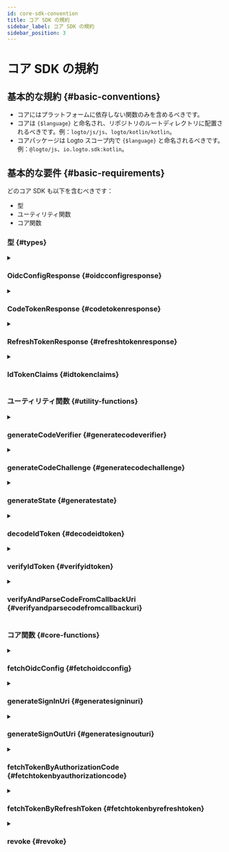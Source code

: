 ```yaml
---
id: core-sdk-convention
title: コア SDK の規約
sidebar_label: コア SDK の規約
sidebar_position: 3
---
```


# コア SDK の規約

## 基本的な規約 \{#basic-conventions}

- コアにはプラットフォームに依存しない関数のみを含めるべきです。
- コアは `{$language}` と命名され、リポジトリのルートディレクトリに配置されるべきです。例：`logto/js/js`、`logto/kotlin/kotlin`。
- コアパッケージは Logto スコープ内で `{$language}` と命名されるべきです。例：`@logto/js`、`io.logto.sdk:kotlin`。

## 基本的な要件 \{#basic-requirements}

どのコア SDK も以下を含むべきです：

- 型
- ユーティリティ関数
- コア関数

### 型 \{#types}

<details>
  <summary>

### OidcConfigResponse \{#oidcconfigresponse}

</summary>

アイデンティティプロバイダーの設定で、`/oidc/.well-known/openid-configuration` API を介して取得できます。

**プロパティ**

| 名前                  | 型       |
| --------------------- | -------- |
| authorizationEndpoint | `string` |
| tokenEndpoint         | `string` |
| endSessionEndpoint    | `string` |
| revocationEndpoint    | `string` |
| jwksUri               | `string` |
| issuer                | `string` |

</details>

<details>
  <summary>

### CodeTokenResponse \{#codetokenresponse}

</summary>

`/oidc/token`（認可コードによる）のレスポンスデータ。

**プロパティ**

| 名前         | 型       | 必須 |
| ------------ | -------- | ---- |
| accessToken  | `string` | ✅   |
| refreshToken | `string` |      |
| idToken      | `string` | ✅   |
| scope        | `string` | ✅   |
| expiresIn    | `number` | ✅   |

</details>

<details>
  <summary>

### RefreshTokenResponse \{#refreshtokenresponse}

</summary>

リフレッシュトークンによるトークンのリフレッシュ時に `/oidc/token`（リフレッシュトークンによる）のレスポンスデータ。

**プロパティ**

| 名前         | 型       | 必須 |
| ------------ | -------- | ---- |
| accessToken  | `string` | ✅   |
| refreshToken | `string` | ✅   |
| idToken      | `string` |      |
| scope        | `string` | ✅   |
| expiresIn    | `number` | ✅   |

</details>

<details>
  <summary>

### IdTokenClaims \{#idtokenclaims}

</summary>

ID トークンに含まれるクレーム。

**プロパティ**

| 名前     | 型       | 必須 |
| -------- | -------- | ---- |
| sub      | `string` | ✅   |
| aud      | `string` | ✅   |
| exp      | `number` | ✅   |
| iat      | `number` | ✅   |
| iss      | `string` | ✅   |
| atHash   | `string` |      |
| username | `string` |      |
| name     | `string` |      |
| avatar   | `string` |      |

</details>

### ユーティリティ関数 \{#utility-functions}

<details>
  <summary>

### generateCodeVerifier \{#generatecodeverifier}

</summary>

コードベリファイアを生成します。  
コードベリファイアの長さは 64 にハードコードされています。  
返される値は URL セーフな base64 形式の文字列に暗号化されなければなりません。

**参考**

- [PKCE](https://oauth.net/2/pkce/)

**パラメータ**

なし。

**戻り値の型**

`string`

</details>

<details id="generatecodeverifier">
  <summary>

### generateCodeChallenge \{#generatecodechallenge}

</summary>

コードベリファイアに基づいてコードチャレンジを生成します。  
このメソッドはコードベリファイアを暗号化し、結果を URL セーフな Base64 形式で返します。  
Logto V1 では暗号化アルゴリズムを `SHA-256` にハードコードしています。

**参考**

- [PKCE](https://oauth.net/2/pkce/)

**パラメータ**

| 名前         | 型       | 備考                              |
| ------------ | -------- | --------------------------------- |
| codeVerifier | `string` | generateCodeVerifier によって生成 |

**戻り値の型**

`string`

</details>

<details>
  <summary>

### generateState \{#generatestate}

</summary>

"State" は CSRF 攻撃を防ぐために使用されます。  
"State" の長さは 64 にハードコードされています。  
返される文字列は URL セーフな base64 形式の文字列に暗号化されなければなりません。

**参考**

- [CSRF](https://datatracker.ietf.org/doc/html/rfc6749#section-10.12)

**パラメータ**

なし。

**戻り値の型**

`string`

</details>

<details>
  <summary>

### decodeIdToken \{#decodeidtoken}

</summary>

秘密の検証なしで ID トークンをデコードします。  
ペイロードセクションにあるすべてのトークンクレームを含む `IdTokenClaims` を返します。

**パラメータ**

| 名前  | 型       |
| ----- | -------- |
| token | `string` |

**戻り値の型**

`IdTokenClaims`

**例外**

- `token` が有効な JWT でない場合。

</details>

<details>
  <summary>

### verifyIdToken \{#verifyidtoken}

</summary>

ID トークンが合法であるかを検証します。

**署名キーの検証**

OIDC は JSON Web Key Set をサポートしています。  
この関数は、3rd パーティライブラリ (jose) からの `JsonWebKeySet` オブジェクトを受け入れて検証を行います。

```json
// JsonWebKeySet の例
{
  "keys": [
    {
      "kty": "RSA",
      "use": "sig",
      "kid": "xxxx",
      "e": "xxxx",
      "n": "xxxx"
    }
  ]
}
```

**クレームの検証**

- ID トークン内の `iss` がこのトークンの発行者と一致することを確認します。
- `aud` (オーディエンス) クレームがクライアント ID と等しいことを確認します。
- 現在の時間が有効期限の前であることを確認します。
- 発行時刻 (`iat`) が現在の時間から +/- 1 分以内であることを確認します。

**参考**

- [OpenID connect core - ID トークンの検証](https://openid.net/specs/openid-connect-core-1_0.html#IDTokenValidation)

**パラメータ**

| 名前     | 型              |
| -------- | --------------- |
| idToken  | `string`        |
| clientId | `string`        |
| issuer   | `string`        |
| jwks     | `JsonWebKeySet` |

**戻り値の型**

`void`

**例外**

- 署名キーの検証に失敗した場合
- クレームの検証に失敗した場合

</details>

<details>
  <summary>

### verifyAndParseCodeFromCallbackUri \{#verifyandparsecodefromcallbackuri}

</summary>

サインイン callbackUri が合法であることを検証し、callbackUri から抽出された `code` を返します。

**コールバック URI の検証**

- `callbackUri` が `redirectUri` で始まることを確認します。
- `callbackUri` に `error` がないことを確認します（リダイレクト URI の [エラーレスポンス](https://datatracker.ietf.org/doc/html/rfc6749#section-4.1.2.1) を参照）。
- `callbackUri` に `state` が含まれており、それが `generateSignInUri` で指定した `state` 値と等しいことを確認します。
- `callbackUri` に `/oidc/token`（リフレッシュトークンによる）をリクエストする際に使用する `code` パラメータ値が含まれていることを確認します。

**パラメータ**

| 名前        | 型       |
| ----------- | -------- |
| callbackUri | `string` |
| redirectUri | `string` |
| state       | `string` |

**戻り値の型**

`string`

**例外**

- 検証に失敗した場合

</details>

### コア関数 \{#core-functions}

<details>
  <summary>

### fetchOidcConfig \{#fetchoidcconfig}

</summary>

`/oidc/.well-known/openid-configuration` にリクエストして `OidcConfigResponse` を返します。

**パラメータ**

| 名前     | 型       | 備考                        |
| -------- | -------- | --------------------------- |
| endpoint | `string` | OIDC サービスエンドポイント |

**戻り値の型**

`OidcConfigResponse`

**例外**

- フェッチに失敗した場合

</details>

<details>
  <summary>

### generateSignInUri \{#generatesigninuri}

</summary>

**パラメータ**

| 名前                  | 型         | 必須 | 備考                                         |
| --------------------- | ---------- | ---- | -------------------------------------------- |
| authorizationEndpoint | `string`   | ✅   |                                              |
| clientId              | `string`   | ✅   |                                              |
| redirectUri           | `string`   | ✅   |                                              |
| codeChallenge         | `string`   | ✅   |                                              |
| state                 | `string`   | ✅   |                                              |
| scopes                | `string[]` |      | 実装は言語仕様に応じて異なる場合があります。 |
| resources             | `string[]` |      | 実装は言語仕様に応じて異なる場合があります。 |
| prompt                | `string`   |      | デフォルト：`consent`。                      |

URL は `authorizationEndpoint` に基づいて生成され、次のクエリパラメータを含みます：

**サインイン URL クエリパラメータ**

| クエリキー            | 必須 | 備考                                                                                                               |
| --------------------- | ---- | ------------------------------------------------------------------------------------------------------------------ |
| client_id             | ✅   |                                                                                                                    |
| redirect_uri          | ✅   |                                                                                                                    |
| code_challenge        | ✅   |                                                                                                                    |
| code_challenge_method | ✅   | S256 にハードコードされています。                                                                                  |
| state                 | ✅   |                                                                                                                    |
| scope                 | ✅   | scope は常に openid と offline_access を含み、入力された scope が null または空の scope 値を提供しても含まれます。 |
| resource              |      | URI に resource を複数回追加できます。バックエンドはそれらをリストとして変換します。例：`resource=a&resource=b`    |
| response_type         | ✅   | code にハードコードされています。                                                                                  |
| prompt                | ✅   |                                                                                                                    |

**戻り値の型**

`string`

</details>

<details>
  <summary>

### generateSignOutUri \{#generatesignouturi}

</summary>

**パラメータ**

| 名前                  | 型       | 必須 |
| --------------------- | -------- | ---- |
| endSessionEndpoint    | `string` | ✅   |
| idToken               | `string` | ✅   |
| postLogoutRedirectUri | `string` |      |

生成される URL は `endSessionEndpoint` に基づいており、次のクエリパラメータを含みます：

**サインアウト URL クエリパラメータ**

| クエリキー               | 必須 | 備考                                          |
| ------------------------ | ---- | --------------------------------------------- |
| id_token_hint            | ✅   | 入力された `idToken` パラメータ               |
| post_logout_redirect_uri |      | 入力された `postLogoutRedirectUri` パラメータ |

**戻り値の型**

`string`

</details>

<details>
  <summary>

### fetchTokenByAuthorizationCode \{#fetchtokenbyauthorizationcode}

</summary>

認可コードによって `/oidc/token` にリクエストしてトークン (`CodeTokenResponse`) を取得します。

**パラメータ**

| 名前          | 型       | 必須 |
| ------------- | -------- | ---- |
| tokenEndpoint | `string` | ✅   |
| code          | `string` | ✅   |
| codeVerifier  | `string` | ✅   |
| clientId      | `string` | ✅   |
| redirectUri   | `string` | ✅   |
| resource      | `string` |      |

**HTTP リクエスト**

- エンドポイント：`/oidc/token`
- メソッド：`POST`
- Content-Type：`application/x-www-form-urlencoded`
- ペイロード：

| クエリキー    | 型                             | 必須 |
| ------------- | ------------------------------ | ---- |
| grant_type    | `string: 'authorization_code'` | ✅   |
| code          | `string`                       | ✅   |
| code_verifier | `string`                       | ✅   |
| client_id     | `string`                       | ✅   |
| redirect_uri  | `string`                       | ✅   |
| resource      | `string`                       |      |

**戻り値の型**

`CodeTokenResponse`

**例外**

- フェッチに失敗した場合

</details>

<details>
  <summary>

### fetchTokenByRefreshToken \{#fetchtokenbyrefreshtoken}

</summary>

リフレッシュトークンによって `/oidc/token` にリクエストしてトークン (`RefreshTokenTokenResponse`) を取得します。

**パラメータ**

| 名前          | 型         | 必須 |
| ------------- | ---------- | ---- |
| tokenEndpoint | `string`   | ✅   |
| clientId      | `string`   | ✅   |
| refreshToken  | `string`   | ✅   |
| resource      | `string`   |      |
| scopes        | `string[]` |      |

**HTTP リクエスト**

- エンドポイント：`/oidc/token`
- メソッド：`POST`
- Content-Type：`application/x-www-form-urlencoded`
- ペイロード：

| クエリキー    | 型                        | 必須 | 備考                                                               |
| ------------- | ------------------------- | ---- | ------------------------------------------------------------------ |
| grant_type    | `string: 'refresh_token'` | ✅   |                                                                    |
| refresh_token | `string`                  | ✅   |                                                                    |
| client_id     | `string`                  | ✅   |                                                                    |
| resource      | `string`                  |      |                                                                    |
| scope         | `string`                  |      | `scopes` の値をスペースで結合してこの `scope` 文字列を構築します。 |

**戻り値の型**

`RefreshTokenTokenResponse`

**例外**

- フェッチに失敗した場合

</details>

<details>
  <summary>

### revoke \{#revoke}

</summary>

`/oidc/token/revocation` API にリクエストして、以前に取得したリフレッシュまたはアクセス トークンが不要になったことを認可サーバーに通知します。

**パラメータ**

| 名前               | 型       | 備考             |
| ------------------ | -------- | ---------------- |
| revocationEndpoint | `string` |                  |
| clientId           | `string` |                  |
| token              | `string` | 取り消すトークン |

**HTTP リクエスト**

- エンドポイント：`/oidc/token/revocation`
- メソッド：`POST`
- Content-Type：`application/x-www-form-urlencoded`
- ペイロード：

| クエリキー | 型       |
| ---------- | -------- |
| client_id  | `string` |
| token      | `string` |

**戻り値の型**

`void`

**例外**

- 取り消しに失敗した場合

</details>
